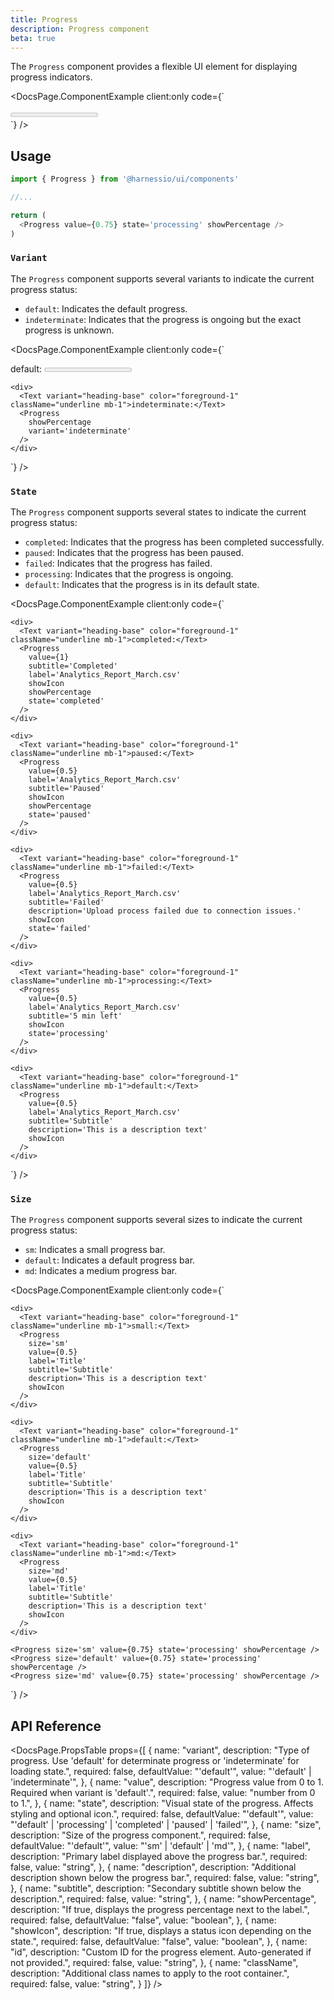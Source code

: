 ```yaml
---
title: Progress
description: Progress component
beta: true
---
```


The `Progress` component provides a flexible UI element for displaying progress indicators.


<DocsPage.ComponentExample
  client:only
  code={`<div className="w-[600px] grid gap-4">
    <Progress value={0.75} state='processing' showPercentage />
</div>`}
  />

## Usage

```typescript jsx
import { Progress } from '@harnessio/ui/components'

//...

return (
  <Progress value={0.75} state='processing' showPercentage />
)
```

### `Variant`

The `Progress` component supports several variants to indicate the current progress status:

- `default`: Indicates the default progress.
- `indeterminate`: Indicates that the progress is ongoing but the exact progress is unknown.


<DocsPage.ComponentExample
  client:only
  code={`<div className="w-[600px] grid gap-4">
    <div>
      <Text variant="heading-base" color="foreground-1" className="underline mb-1">default:</Text>
      <Progress
        value={0.75}
        showPercentage
        state='processing'
      />
    </div>

    <div>
      <Text variant="heading-base" color="foreground-1" className="underline mb-1">indeterminate:</Text>
      <Progress
        showPercentage
        variant='indeterminate'
      />
    </div>
</div>`}
/>

### `State`

The `Progress` component supports several states to indicate the current progress status:

- `completed`: Indicates that the progress has been completed successfully.
- `paused`: Indicates that the progress has been paused.
- `failed`: Indicates that the progress has failed.
- `processing`: Indicates that the progress is ongoing.
- `default`: Indicates that the progress is in its default state.

<DocsPage.ComponentExample
  client:only
  code={`<div className="w-[600px] grid gap-4">
    
    <div>
      <Text variant="heading-base" color="foreground-1" className="underline mb-1">completed:</Text>
      <Progress 
        value={1}
        subtitle='Completed'
        label='Analytics_Report_March.csv'
        showIcon
        showPercentage
        state='completed'
      />
    </div>
    
    <div>
      <Text variant="heading-base" color="foreground-1" className="underline mb-1">paused:</Text>
      <Progress 
        value={0.5}
        label='Analytics_Report_March.csv'
        subtitle='Paused'
        showIcon
        showPercentage
        state='paused'
      />
    </div>

    <div>
      <Text variant="heading-base" color="foreground-1" className="underline mb-1">failed:</Text>
      <Progress 
        value={0.5}
        label='Analytics_Report_March.csv'
        subtitle='Failed'
        description='Upload process failed due to connection issues.'
        showIcon
        state='failed'
      />
    </div>

    <div>
      <Text variant="heading-base" color="foreground-1" className="underline mb-1">processing:</Text>
      <Progress
        value={0.5}
        label='Analytics_Report_March.csv'
        subtitle='5 min left'
        showIcon
        state='processing'
      />
    </div>

    <div>
      <Text variant="heading-base" color="foreground-1" className="underline mb-1">default:</Text>
      <Progress
        value={0.5}
        label='Analytics_Report_March.csv'
        subtitle='Subtitle'
        description='This is a description text'
        showIcon
      />
    </div>
</div>`}
/>

### `Size`

The `Progress` component supports several sizes to indicate the current progress status:

- `sm`: Indicates a small progress bar.
- `default`: Indicates a default progress bar.
- `md`: Indicates a medium progress bar.

<DocsPage.ComponentExample
  client:only
  code={`<div className="w-[600px] grid gap-4">
    
    <div>
      <Text variant="heading-base" color="foreground-1" className="underline mb-1">small:</Text>
      <Progress
        size='sm'
        value={0.5}
        label='Title'
        subtitle='Subtitle'
        description='This is a description text'
        showIcon
      />
    </div>

    <div>
      <Text variant="heading-base" color="foreground-1" className="underline mb-1">default:</Text>
      <Progress
        size='default'
        value={0.5}
        label='Title'
        subtitle='Subtitle'
        description='This is a description text'
        showIcon
      />
    </div>

    <div>
      <Text variant="heading-base" color="foreground-1" className="underline mb-1">md:</Text>
      <Progress
        size='md'
        value={0.5}
        label='Title'
        subtitle='Subtitle'
        description='This is a description text'
        showIcon
      />
    </div>

    <Progress size='sm' value={0.75} state='processing' showPercentage />
    <Progress size='default' value={0.75} state='processing' showPercentage />
    <Progress size='md' value={0.75} state='processing' showPercentage />
  </div>`}
/>


## API Reference

<DocsPage.PropsTable
props={[
  {
    name: "variant",
    description: "Type of progress. Use 'default' for determinate progress or 'indeterminate' for loading state.",
    required: false,
    defaultValue: "'default'",
    value: "'default' | 'indeterminate'",
  },
  {
    name: "value",
    description: "Progress value from 0 to 1. Required when variant is 'default'.",
    required: false,
    value: "number from 0 to 1.",
  },
  {
    name: "state",
    description: "Visual state of the progress. Affects styling and optional icon.",
    required: false,
    defaultValue: "'default'",
    value: "'default' | 'processing' | 'completed' | 'paused' | 'failed'",
  },
  {
    name: "size",
    description: "Size of the progress component.",
    required: false,
    defaultValue: "'default'",
    value: "'sm' | 'default' | 'md'",
  },
  {
    name: "label",
    description: "Primary label displayed above the progress bar.",
    required: false,
    value: "string",
  },
  {
    name: "description",
    description: "Additional description shown below the progress bar.",
    required: false,
    value: "string",
  },
  {
    name: "subtitle",
    description: "Secondary subtitle shown below the description.",
    required: false,
    value: "string",
  },
  {
    name: "showPercentage",
    description: "If true, displays the progress percentage next to the label.",
    required: false,
    defaultValue: "false",
    value: "boolean",
  },
  {
    name: "showIcon",
    description: "If true, displays a status icon depending on the state.",
    required: false,
    defaultValue: "false",
    value: "boolean",
  },
  {
    name: "id",
    description: "Custom ID for the progress element. Auto-generated if not provided.",
    required: false,
    value: "string",
  },
  {
    name: "className",
    description: "Additional class names to apply to the root container.",
    required: false,
    value: "string",
  }
]}
/>